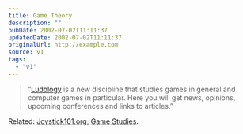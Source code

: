 ```yaml
---
title: Game Theory
description: ""
pubDate: 2002-07-02T11:11:37
updatedDate: 2002-07-02T11:11:37
originalUrl: http://example.com
source: v1
tags:
  - "v1"
---
```


> &#8220;[Ludology][1] is a new discipline that studies games in general and computer games in particular. Here you will get news, opinions, upcoming conferences and links to articles.&#8221;

Related: [Joystick101.org][2]; [Game Studies][3].

[1]: http://www.ludology.org/ "Ludology"
[2]: http://www.joystick101.org/ "Joystick101.org"
[3]: http://www.gamestudies.org/ "Game Studies"
